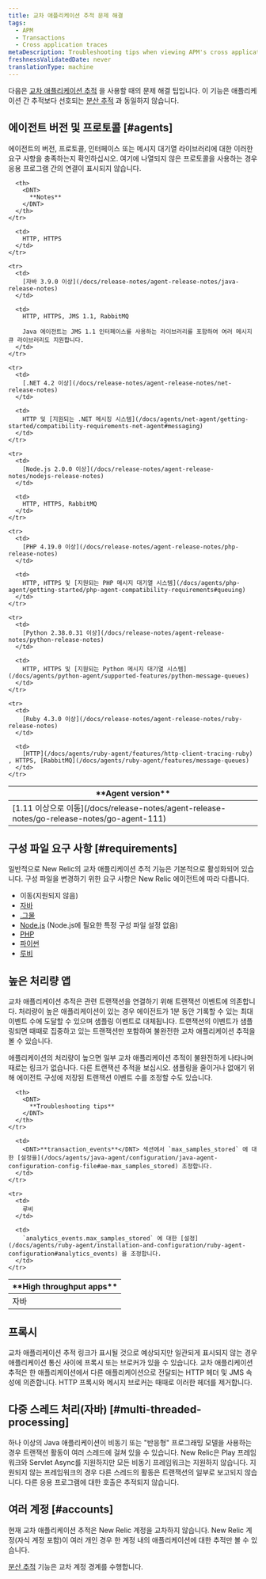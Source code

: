 ```yaml
---
title: 교차 애플리케이션 추적 문제 해결
tags:
  - APM
  - Transactions
  - Cross application traces
metaDescription: Troubleshooting tips when viewing APM's cross application tracing maps.
freshnessValidatedDate: never
translationType: machine
---
```


다음은 [교차 애플리케이션 추적](/docs/apm/transactions/cross-application-traces/introduction-cross-application-traces) 을 사용할 때의 문제 해결 팁입니다. 이 기능은 애플리케이션 간 추적보다 선호되는 [분산 추적](/docs/apm/distributed-tracing/getting-started/introduction-distributed-tracing) 과 동일하지 않습니다.

## 에이전트 버전 및 프로토콜 [#agents]

에이전트의 버전, 프로토콜, 인터페이스 또는 메시지 대기열 라이브러리에 대한 이러한 요구 사항을 충족하는지 확인하십시오. 여기에 나열되지 않은 프로토콜을 사용하는 경우 응용 프로그램 간의 연결이 표시되지 않습니다.

<table>
  <thead>
    <tr>
      <th width={200}>
        <DNT>
          **Agent version**
        </DNT>
      </th>

      <th>
        <DNT>
          **Notes**
        </DNT>
      </th>
    </tr>
  </thead>

  <tbody>
    <tr>
      <td>
        [1.11 이상으로 이동](/docs/release-notes/agent-release-notes/go-release-notes/go-agent-111)
      </td>

      <td>
        HTTP, HTTPS
      </td>
    </tr>

    <tr>
      <td>
        [자바 3.9.0 이상](/docs/release-notes/agent-release-notes/java-release-notes)
      </td>

      <td>
        HTTP, HTTPS, JMS 1.1, RabbitMQ

        Java 에이전트는 JMS 1.1 인터페이스를 사용하는 라이브러리를 포함하여 여러 메시지 큐 라이브러리도 지원합니다.
      </td>
    </tr>

    <tr>
      <td>
        [.NET 4.2 이상](/docs/release-notes/agent-release-notes/net-release-notes)
      </td>

      <td>
        HTTP 및 [지원되는 .NET 메시징 시스템](/docs/agents/net-agent/getting-started/compatibility-requirements-net-agent#messaging)
      </td>
    </tr>

    <tr>
      <td>
        [Node.js 2.0.0 이상](/docs/release-notes/agent-release-notes/nodejs-release-notes)
      </td>

      <td>
        HTTP, HTTPS, RabbitMQ
      </td>
    </tr>

    <tr>
      <td>
        [PHP 4.19.0 이상](/docs/release-notes/agent-release-notes/php-release-notes)
      </td>

      <td>
        HTTP, HTTPS 및 [지원되는 PHP 메시지 대기열 시스템](/docs/agents/php-agent/getting-started/php-agent-compatibility-requirements#queuing)
      </td>
    </tr>

    <tr>
      <td>
        [Python 2.38.0.31 이상](/docs/release-notes/agent-release-notes/python-release-notes)
      </td>

      <td>
        HTTP, HTTPS 및 [지원되는 Python 메시지 대기열 시스템](/docs/agents/python-agent/supported-features/python-message-queues)
      </td>
    </tr>

    <tr>
      <td>
        [Ruby 4.3.0 이상](/docs/release-notes/agent-release-notes/ruby-release-notes)
      </td>

      <td>
        [HTTP](/docs/agents/ruby-agent/features/http-client-tracing-ruby) , HTTPS, [RabbitMQ](/docs/agents/ruby-agent/features/message-queues)
      </td>
    </tr>
  </tbody>
</table>

## 구성 파일 요구 사항 [#requirements]

일반적으로 New Relic의 교차 애플리케이션 추적 기능은 기본적으로 활성화되어 있습니다. 구성 파일을 변경하기 위한 요구 사항은 New Relic 에이전트에 따라 다릅니다.

* 이동(지원되지 않음)
* [자바](/docs/agents/java-agent/configuration/java-agent-configuration-config-file#Cross_Application_Tracer)
* [.그물](/docs/agents/net-agent/installation-and-configuration/net-agent-configuration#cross_application_tracer)
* [Node.js](/docs/agents/nodejs-agent/installation-configuration/nodejs-agent-configuration) (Node.js에 필요한 특정 구성 파일 설정 없음)
* [PHP](/docs/agents/php-agent/configuration/php-agent-configuration#inivar-cross-app-tracer-enabled)
* [파이썬](/docs/agents/python-agent/installation-configuration/python-agent-configuration#cross-application-tracer)
* [루비](/docs/agents/ruby-agent/features/cross-application-tracing-ruby)

## 높은 처리량 앱

교차 애플리케이션 추적은 관련 트랜잭션을 연결하기 위해 트랜잭션 이벤트에 의존합니다. 처리량이 높은 애플리케이션이 있는 경우 에이전트가 1분 동안 기록할 수 있는 최대 이벤트 수에 도달할 수 있으며 샘플링 이벤트로 대체됩니다. 트랜잭션의 이벤트가 샘플링되면 때때로 집중하고 있는 트랜잭션만 포함하여 불완전한 교차 애플리케이션 추적을 볼 수 있습니다.

애플리케이션의 처리량이 높으면 일부 교차 애플리케이션 추적이 불완전하게 나타나며 때로는 링크가 없습니다. 다른 트랜잭션 추적을 보십시오. 샘플링을 줄이거나 없애기 위해 에이전트 구성에 저장된 트랜잭션 이벤트 수를 조정할 수도 있습니다.

<table>
  <thead>
    <tr>
      <th width={200}>
        <DNT>
          **High throughput apps**
        </DNT>
      </th>

      <th>
        <DNT>
          **Troubleshooting tips**
        </DNT>
      </th>
    </tr>
  </thead>

  <tbody>
    <tr>
      <td>
        자바
      </td>

      <td>
        <DNT>**transaction_events**</DNT> 섹션에서 `max_samples_stored` 에 대한 [설정을](/docs/agents/java-agent/configuration/java-agent-configuration-config-file#ae-max_samples_stored) 조정합니다.
      </td>
    </tr>

    <tr>
      <td>
        루비
      </td>

      <td>
        `analytics_events.max_samples_stored` 에 대한 [설정](/docs/agents/ruby-agent/installation-and-configuration/ruby-agent-configuration#analytics_events) 을 조정합니다.
      </td>
    </tr>
  </tbody>
</table>

## 프록시

교차 애플리케이션 추적 링크가 표시될 것으로 예상되지만 일관되게 표시되지 않는 경우 애플리케이션 통신 사이에 프록시 또는 브로커가 있을 수 있습니다. 교차 애플리케이션 추적은 한 애플리케이션에서 다른 애플리케이션으로 전달되는 HTTP 헤더 및 JMS 속성에 의존합니다. HTTP 프록시와 메시지 브로커는 때때로 이러한 헤더를 제거합니다.

## 다중 스레드 처리(자바) [#multi-threaded-processing]

하나 이상의 Java 애플리케이션이 비동기 또는 "반응형" 프로그래밍 모델을 사용하는 경우 트랜잭션 활동이 여러 스레드에 걸쳐 있을 수 있습니다. New Relic은 Play 프레임워크와 Servlet Async를 지원하지만 모든 비동기 프레임워크는 지원하지 않습니다. 지원되지 않는 프레임워크의 경우 다른 스레드의 활동은 트랜잭션의 일부로 보고되지 않습니다. 다른 응용 프로그램에 대한 호출은 추적되지 않습니다.

## 여러 계정 [#accounts]

현재 교차 애플리케이션 추적은 New Relic 계정을 교차하지 않습니다. New Relic 계정(자식 계정 포함)이 여러 개인 경우 한 계정 내의 애플리케이션에 대한 추적만 볼 수 있습니다.

[분산 추적](/docs/distributed-tracing/concepts/introduction-distributed-tracing) 기능은 교차 계정 경계를 수행합니다.
